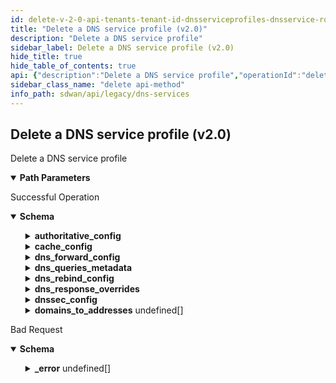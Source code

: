 ```yaml
---
id: delete-v-2-0-api-tenants-tenant-id-dnsserviceprofiles-dnsservice-role-id
title: "Delete a DNS service profile (v2.0)"
description: "Delete a DNS service profile"
sidebar_label: Delete a DNS service profile (v2.0)
hide_title: true
hide_table_of_contents: true
api: {"description":"Delete a DNS service profile","operationId":"delete-v2.0-api-tenants-tenant_id-dnsserviceprofiles-dnsservice_role_id","parameters":[{"description":"tenant ID of the target tenant","in":"path","name":"tenant_id","required":true,"schema":{"description":"Tenant Id","type":"string"}},{"description":"DNS service profile ID","in":"path","name":"dnsservice_role_id","required":true,"schema":{"description":"Dnsservice Role Id","type":"string"}}],"responses":{"200":{"content":{"application/json":{"schema":{"properties":{"authoritative_config":{"description":"Authoritative Config: Valid ","properties":{"caa_records":{"description":"Caa Records: Valid ","items":{"properties":{"flags":{"description":"Flags: NotEmpty(error = CAARECORD_FLAG_MISSING: CAARecords flag is missing) Pattern(message = INVALID_CAARECORD_FLAGS, regexp = [A-Z0-9]{1}) ","type":"string"},"name":{"description":"Name: NotEmpty(error = CAARECORD_NAME_MISSING: CAARecords name is missing) Size(max = 128, error = VALUE_EXCEEDS_LIMIT: value length exceeds maximum limit, min = 0) ","type":"string"},"tag":{"description":"Tag: NotEmpty(error = CAARECORD_TAG_MISSING: CAARecords tag is missing) Pattern(message = INVALID_CAARECORD_TAG, regexp = ^[a-zA-Z0-9]+$) Size(max = 128, error = VALUE_EXCEEDS_LIMIT: value length exceeds maximum limit, min = 0) ","type":"string"},"value":{"description":"Value: NotEmpty(error = CAARECORD_VALUE_MISSING: CAARecords value is missing) Size(max = 256, error = VALUE_EXCEEDS_LIMIT: value length exceeds maximum limit, min = 0) ","type":"string"}},"required":["value","tag","flags","name"]},"type":"array"},"cname_records":{"description":"Cname Records: Valid ","items":{"properties":{"name":{"description":"Name: NotEmpty(error = CNAMERECORD_NAME_MISSING: CnameRecords name list is missing) ListString(allowDuplicate = true, allowEmpty = false, allowNull = false, length = 0, listMaxSize = 0, error = CNAMERECORD_INVALID_NAME: Invalid CnameRecords name, noTrim = false, regex = , required = false) ","items":{"description":"Name","type":"string"},"type":"array"},"target":{"description":"Target: NotEmpty(error = CNAMERECORD_TARGET_MISSING: Invalid CnameRecords target) Size(max = 128, error = VALUE_EXCEEDS_LIMIT: value length exceeds maximum limit, min = 0) ","type":"string"},"ttl":{"description":"Ttl: Range(max = 9223372036854775807L, error = INVALID_TTL_RANGE: Invalid ttl, must be positive value, min = 0L) ","type":"integer"}},"required":["target","name"]},"type":"array"},"dns_resource_records":{"description":"Dns Resource Records: Valid ","items":{"properties":{"hex_data":{"description":"Hex Data: Pattern(message = INVALID_DNSRESOURCERECORD_HEX_DATA, regexp = [0-9a-fA-F :]+) Size(max = 128, error = VALUE_EXCEEDS_LIMIT: value length exceeds maximum limit, min = 0) ","type":"string"},"name":{"description":"Name: NotEmpty(error = DNSRESOURCERECORD_NAME_MISSING: DnsResourceRecords name is missing) Size(max = 128, error = VALUE_EXCEEDS_LIMIT: value length exceeds maximum limit, min = 0) ","type":"string"},"rr_number":{"description":"Rr Number: NotNull(error = DNSRESOURCERECORD_RRNUMBER_MISSING: DnsResourceRecords rr_number is missing) ","type":"integer"}},"required":["rr_number","name"]},"type":"array"},"host_records":{"description":"Host Records: Valid ","items":{"properties":{"domain_names":{"description":"Domain Names: UniqueHostNames(allowNull = false, max = 2147483647, error = INVALID_HOSTRECORD_DOMAIN_NAMES_LIST_CONFIG: Invalid host record domain names list config, min = 0) ","items":{"description":"Domain Names","type":"string"},"type":"array"},"ipv4_address":{"description":"Ipv4 Address: IPv4(error = INVALID_HOSTRECORD_IPV4_CONFIG: Invalid host record ipv4 address, regexp = [/0-9.]*) ","type":"string"},"ipv6_address":{"description":"Ipv6 Address: IPv6(error = INVALID_HOSTRECORD_IPV6_CONFIG: Invalid host record ipv6 address, regexp = [/0-9a-zA-Z:.]*) ","type":"string"},"ttl":{"description":"Ttl: Range(max = 9223372036854775807L, error = INVALID_TTL_RANGE: Invalid ttl, must be positive value, min = 0L) ","type":"integer"}},"required":["domain_names"]},"type":"array"},"mx_host_records":{"description":"Mx Host Records: Valid ","items":{"properties":{"hostname":{"description":"Hostname: NotEmpty(error = MX_HOST_NAME_MISSING: MxHostRecord hostname missing) ","type":"string"},"mx_name":{"description":"Mx Name: NotEmpty(error = MX_NAME_MISSING: MxHostRecord mx_name missing) Size(max = 128, error = VALUE_EXCEEDS_LIMIT: value length exceeds maximum limit, min = 0) ","type":"string"},"preference":{"description":"Preference: Range(max = 65535L, error = INVALID_PREF_RANGE: Mx host record preference is not in valid range '0 - 65535', min = 0L) ","format":"int32","type":"integer"}},"required":["hostname","mx_name"]},"type":"array"},"naptr_records":{"description":"Naptr Records: Valid ","items":{"properties":{"flags":{"description":"Flags: NotEmpty(error = NAPTRRECORD_FLAGS_MISSING: NaptrRecords flags is missing) Pattern(message = INVALID_NAPTRRECORD_FLAGS, regexp = [A-Z0-9]{1}) ","type":"string"},"name":{"description":"Name: NotEmpty(error = NAPTRRECORD_NAME_MISSING: NaptrRecords name is missing) Size(max = 128, error = VALUE_EXCEEDS_LIMIT: value length exceeds maximum limit, min = 0) ","type":"string"},"order":{"description":"Order: Range(max = 65535L, error = INVALID_NAPTRRECORD_ORDER_RANGE_CONFIG: NaptrRecords order is not in valid range '0 - 65535', min = 0L) NotNull(error = NAPTRRECORD_ORDER_MISSING: NaptrRecords order is missing) ","type":"integer"},"preference":{"description":"Preference: Range(max = 65535L, error = INVALID_NAPTRRECORD_PREFERENCE_RANGE_CONFIG: NaptrRecords preference is not in valid range '0 - 65535', min = 0L) NotNull(error = NAPTRRECORD_PREFERENCE_MISSING: NaptrRecords preference is missing) ","type":"integer"},"regexp":{"description":"Regexp: Size(max = 256, error = VALUE_EXCEEDS_LIMIT: value length exceeds maximum limit, min = 0) ","type":"string"},"replacement":{"description":"Replacement: Pattern(error = INVALID_REPLACEMENT_VALUE: Invalid replacement value, must be only alphabets value, regexp = ^[ a-zA-Z]*$) Size(max = 256, error = VALUE_EXCEEDS_LIMIT: value length exceeds maximum limit, min = 0) ","type":"string"},"service":{"description":"Service: Size(max = 256, error = VALUE_EXCEEDS_LIMIT: value length exceeds maximum limit, min = 0) Pattern(error = INVALID_SERVICE_VALUE: Invalid service, must be only alphabets value, regexp = ^[ a-zA-Z]*$) ","type":"string"}},"required":["flags","preference","order","name"]},"type":"array"},"peers":{"description":"Peers: ListIPAddress(bcast = DENY, listMaxSize = 0, message = INVALID_PEER_ADDRESS, required = false, type = IP) ","items":{"description":"Peers","type":"string"},"type":"array"},"ptr_records":{"description":"Ptr Records: Valid ","items":{"properties":{"name":{"description":"Name: NotEmpty(error = PTRRECORD_NAME_MISSING: PtrRecords name missing) Size(max = 128, error = VALUE_EXCEEDS_LIMIT: value length exceeds maximum limit, min = 0) ","type":"string"},"target":{"description":"Target: Size(max = 256, error = VALUE_EXCEEDS_LIMIT: value length exceeds maximum limit, min = 0) ","type":"string"}},"required":["name"]},"type":"array"},"secondary_servers":{"description":"Secondary Servers: UniqueHostNames(allowNull = true, max = 2147483647, error = INVALID_SECONDARY_SERVER: Invalid secondary servers config, min = 0) ","items":{"description":"Secondary Servers","type":"string"},"type":"array"},"servers":{"description":"Servers: Valid ","items":{"properties":{"dnsservicerole_id":{"description":"Dnsservicerole Id: Size(max = 20, error = VALUE_EXCEEDS_LIMIT: value length exceeds maximum limit, min = 0) ","type":"string"},"domain_name":{"description":"Domain Name: NotEmpty(error = AUTHCONFIG_SERVER_DOMAIN_NAME_CONFIG_MISSING: Authconfig server domain names missing) ","type":"string"}},"required":["domain_name"]},"type":"array"},"soa":{"description":"Soa: Valid ","items":{"properties":{"expiry":{"description":"Expiry: Range(max = 9223372036854775807L, error = INVALID_EXPIRY_RANGE: Invalid expiry, must be positive value, min = 0L) ","type":"integer"},"host_master":{"description":"Host Master","type":"string"},"refresh":{"description":"Refresh: Range(max = 9223372036854775807L, error = INVALID_REFRESH_RANGE: Invalid refresh, must be positive value, min = 0L) ","type":"integer"},"retry":{"description":"Retry: Range(max = 9223372036854775807L, error = INVALID_RETRY_RANGE: Invalid retry, must be positive value, min = 0L) ","type":"integer"},"serial_number":{"description":"Serial Number: NotNull(error = AUTHCONFIG_SOA_SERIAL_NUMBER_CONFIG_MISSING: Authconfig SOA serial number missing) Range(max = 9223372036854775807L, error = INVALID_SERIAL_NUM_RANGE: Invalid serial number, must be positive value, min = 0L) ","type":"integer"}},"required":["serial_number"]},"type":"array"},"srv_hosts":{"description":"Srv Hosts: Valid ","items":{"properties":{"domain_name":{"description":"Domain Name","type":"string"},"port":{"description":"Port: Range(max = 65535L, error = INVALID_SRVHOST_PORT_RANGE_CONFIG: SRV host port is not in valid range '0 - 65535', min = 0L) ","type":"integer"},"priority":{"description":"Priority: Range(max = 65535L, error = INVALID_SRVHOST_PRIORITY_RANGE_CONFIG: SRV host priority is not in valid range '0 - 65535', min = 0L) ","type":"integer"},"protocol":{"description":"Protocol: Pattern(error = INVALID_PROTOCOL_VALUE: Invalid protocol, must be only alphabets value, regexp = ^[ a-zA-Z]*$) NotEmpty(error = SRVHOST_PROTOCOL_MISSING: SRV host protocol missing) Size(max = 256, error = VALUE_EXCEEDS_LIMIT: value length exceeds maximum limit, min = 0) ","type":"string"},"service":{"description":"Service: Pattern(error = INVALID_SERVICE_VALUE: Invalid service, must be only alphabets value, regexp = ^[ a-zA-Z]*$) NotEmpty(error = SRVHOST_SERVICE_MISSING: SRV host service missing) Size(max = 256, error = VALUE_EXCEEDS_LIMIT: value length exceeds maximum limit, min = 0) ","type":"string"},"target":{"description":"Target: Range(max = 65535L, error = INVALID_TARGET_RANGE: SRV host target is not in valid range '0 - 65535', min = 0L) ","type":"integer"},"weight":{"description":"Weight: Range(max = 65535L, error = INVALID_WEIGHT_RANGE: SRV host weight is not in valid range '0 - 65535', min = 0L) ","type":"integer"}},"required":["protocol","service"]},"type":"array"},"synth_domains":{"description":"Synth Domains: Valid ","items":{"properties":{"domain":{"description":"Domain: NotEmpty(error = SYNTHDOMAIN_DOMAIN_NAMES_CONFIG_MISSING_HOST: Missing synth-domain domain config) ","type":"string"},"end_ipaddress":{"description":"End Ipaddress: IPAddress(allowEmpty = true, allowLinkLocal = false, allowNull = true, bcast = DENY, defaultRoute = false, dnsCheck = false, error = INVALID_SYNTHDOMAIN_END_IP_ADDRESS_CONFIG: Invalid synth-domain end ip, type = IP) ","type":"string"},"ipaddress_prefix":{"description":"Ipaddress Prefix: IPAddress(allowEmpty = true, allowLinkLocal = false, allowNull = true, bcast = DENY, defaultRoute = false, dnsCheck = false, error = INVALID_SYNTHDOMAIN_IP_ADDRESS_PREFIX_CONFIG: Invalid synth-domain ipaddress prefix, type = IPCIDR_32) ","type":"string"},"prefix":{"description":"Prefix: Pattern(error = INVALID_PREFIX_VALUE: Invalid prefix, must be only alphabets value, regexp = ^[a-zA-Z]*$) ","type":"string"},"start_ipaddress":{"description":"Start Ipaddress: IPAddress(allowEmpty = true, allowLinkLocal = false, allowNull = true, bcast = DENY, defaultRoute = false, dnsCheck = false, error = INVALID_SYNTHDOMAIN_START_IP_ADDRESS_CONFIG: Invalid synth-domain start ip, type = IP) ","type":"string"}},"required":["domain"]},"type":"array"},"ttl":{"description":"Ttl: Range(max = 9223372036854775807L, error = INVALID_TTL_RANGE: Invalid ttl, must be positive value, min = 0L) ","type":"integer"},"txt_records":{"description":"Txt Records: Valid ","items":{"properties":{"domain_name":{"description":"Domain Name: NotEmpty(error = TXTRECORD_DOMAIN_NAME_MISSING: TxtRecords domain name missing) Size(max = 128, error = VALUE_EXCEEDS_LIMIT: value length exceeds maximum limit, min = 0) ","type":"string"},"texts":{"description":"Texts: ListString(allowDuplicate = true, allowEmpty = true, allowNull = true, length = 0, listMaxSize = 0, message = TXTRECORD_TEXT_INVALID_LENGTH, noTrim = false, regex = [A-Za-z]+[a-zA-Z0-9_$ ]{1,255}, required = false) ","items":{"description":"Texts","type":"string"},"type":"array"}},"required":["domain_name"]},"type":"array"},"zones":{"description":"Zones: Valid ","items":{"properties":{"domain_name":{"description":"Domain Name: NotEmpty(error = AUTHCONFIG_ZONE_DOMAIN_NAME_CONFIG_MISSING: Authconfig zone domain name missing) ","type":"string"},"exclude_prefix":{"description":"Exclude Prefix: ListIPAddress(bcast = DENY, listMaxSize = 0, error = AUTHCONFIG_ZONE_INVALID_EXCLUDE_PREFIX: Invalid authconfig zone exclude prefix, required = false, type = IPCIDR_32) ","items":{"description":"Exclude Prefix","type":"string"},"type":"array"},"include_prefix":{"description":"Include Prefix: ListIPAddress(bcast = DENY, listMaxSize = 0, error = AUTHCONFIG_ZONE_INVALID_INCLUDE_PREFIX: Invalid authconfig zone include prefix, required = false, type = IPCIDR_32) ","items":{"description":"Include Prefix","type":"string"},"type":"array"}},"required":["domain_name"]},"type":"array"}}},"cache_config":{"description":"Cache Config: Valid ","properties":{"cache_size":{"description":"Cache Size: Range(max = 9223372036854775807L, error = INVALID_CACHE_SIZE_RANGE: Invalid cache size, must be positive value, min = 0L) ","format":"int32","type":"integer"},"disable_negative_caching":{"description":"Disable Negative Caching","type":"boolean"},"max_cache_ttl":{"description":"Max Cache Ttl: Range(max = 9223372036854775807L, error = INVALID_MAX_CACHE_TTL_RANGE: Invalid max cache ttl, must be positive value, min = 0L) ","type":"integer"},"min_cache_ttl":{"description":"Min Cache Ttl: Range(max = 9223372036854775807L, error = INVALID_MIN_CACHE_TTL_RANGE: Invalid min cache ttl, must be positive value, min = 0L) ","format":"int32","type":"integer"},"negative_cache_ttl":{"description":"Negative Cache Ttl: Range(max = 9223372036854775807L, error = INVALID_NEG_CACHE_TTL_RANGE: Invalid negative cache ttl, must be positive value, min = 0L) ","type":"integer"}}},"description":{"description":"Description: Size(max = 256, error = DESCRIPTION_EXCEEDS_LIMIT: Description length exceeds limit, min = 0) ","type":"string"},"disabled":{"description":"Disabled","type":"boolean"},"disabled_reason":{"description":"Disabled Reason: Size(max = 5000, DISABLED_REASON_INVALID_0001, min = 0) ","type":"string"},"dns_forward_config":{"description":"Dns Forward Config: Valid NotNull(error = DNS_FWD_CONFIG_REQRD: DNS forward config required) ","properties":{"dns_servers":{"description":"Dns Servers: Valid NotEmpty(error = DNS_SERVER_REQRD: dns_servers can not be empty) ","items":{"properties":{"dnsserver_ip":{"description":"Dnsserver Ip: NotEmpty(error = DNSSERVER_IP_CONFIG_MISSING: Dns Server ip is missing) IPAddress(allowEmpty = true, allowLinkLocal = false, allowNull = true, bcast = DENY, defaultRoute = false, dnsCheck = true, error = INVALID_DNSSERVER_IP_CONFIG_IP: Inavlid dnsserver ip, type = IP_DNS) ","type":"string"},"dnsserver_port":{"description":"Dnsserver Port: Range(max = 65535L, error = INVALID_DNSSERVER_PORT_RANGE_CONFIG: Dns Server port is not in the valid range '1 - 65535', min = 1L) ","type":"integer"},"domain_names":{"description":"Domain Names: UniqueHostNames(allowNull = true, max = 2147483647, message = DNSSERVER_DOMAIN_NAMES_CONFIG_INVALID_HOST, min = 0) ","items":{"description":"Domain Names","type":"string"},"type":"array"},"forward_dnsservicerole_id":{"description":"Forward Dnsservicerole Id: Size(max = 20, error = VALUE_EXCEEDS_LIMIT: value length exceeds maximum limit, min = 0) ","type":"string"},"ip_prefix":{"description":"Ip Prefix: IPAddress(allowEmpty = true, allowLinkLocal = false, allowNull = true, bcast = DENY, defaultRoute = false, dnsCheck = false, error = INVALID_DNSSERVER_IP_PREFIX_CONFIG: Invalid DnsServer ip prefix. should be in format (x.x.x.x/[1-31]), type = PREFIXCIDR) ","type":"string"},"source_port":{"description":"Source Port: Range(max = 65535L, error = INVALID_DNSSERVER_SOURCE_PORT_RANGE_CONFIG: Dns Server source port is not in the valid range '1 - 65535', min = 1L) ","type":"integer"}},"required":["dnsserver_ip"]},"type":"array"},"max_source_port":{"description":"Max Source Port: Range(max = 65535L, error = DNSSERVICE_CONFIG_INVALID_MAXSOURCEPORT_VALUE: Invalid max source port, min = 1L) ","type":"integer"},"min_source_port":{"description":"Min Source Port: Range(max = 65535L, error = DNSSERVICE_CONFIG_INVALID_MINSOURCEPORT_VALUE: Invalid min source port, min = 1L) ","format":"int32","type":"integer"},"send_to_all_dns_servers":{"description":"Send To All Dns Servers","type":"boolean"}},"required":["dns_servers"]},"dns_queries_metadata":{"description":"Dns Queries Metadata: Valid ","properties":{"add_client_mac":{"description":"Add Client Mac: Valid ","properties":{"mac_encoding_format":{"description":"Mac Encoding Format: ValidateEnum(enumClass = classOf[MacEncodingFormat], INVALID_MAC_ENCODING_FORMAT, nullAllowed = false) ","enum":["base64","hexadecimal"],"type":"string"}},"required":["mac_encoding_format"]},"add_customer_premises_equipment":{"description":"Add Customer Premises Equipment: Valid ","properties":{"identifier_text":{"description":"Identifier Text: Pattern(error = INVALID_IDENTIFIER_VALUE: Invalid identifier, must be only alphabets value, regexp = ^[ a-zA-Z]*$) Size(max = 128, error = VALUE_EXCEEDS_LIMIT: value length exceeds maximum limit, min = 0) ","type":"string"},"type":{"description":"Type: ValidateEnum(enumClass = classOf[CustomerPremisesEquipmentType], error = INVALID_CUSTOMER_PREMISES_EQUIPMENT_TYPE: Invalid customer premises equipment type. Allowed values text|element_id|element_name, nullAllowed = false) ","enum":["text","element_id","element_name"],"type":"string"}},"required":["type"]},"add_subnets":{"description":"Add Subnets: Valid ","items":{"properties":{"ipv4_address":{"description":"Ipv4 Address: IPAddress(allowEmpty = true, allowLinkLocal = false, allowNull = true, bcast = DENY, defaultRoute = false, dnsCheck = false, error = DNSQUERYMETADATA_CONFIG_INVALID_IP_ADDRESS: Invalid subnet ipv4 address, type = IP) ","type":"string"},"ipv4_prefix_length":{"description":"Ipv4 Prefix Length: Required(message = DNSQUERYMETADATA_CONFIG_INVALID_IP_PREFIX_LENGTH_MISSING) Range(max = 32L, error = DNSQUERYMETADATA_CONFIG_INVALID_IP_PREFIX_LENGTH_RANGE: ipv4 prefix length is not in valid range '0-32', min = 0L) ","format":"int32","type":"integer"},"ipv6_address":{"description":"Ipv6 Address: IPv6(error = DNSQUERYMETADATA_CONFIG_INVALID_IPV6_ADDRESS: Invalid subnet ipv6 address, regexp = [/0-9a-zA-Z:.]*) ","type":"string"},"ipv6_prefix_length":{"description":"Ipv6 Prefix Length: Required(message = DNSQUERYMETADATA_CONFIG_INVALID_IPV6_PREFIX_LENGTH_MISSING) Range(max = 128L, error = DNSQUERYMETADATA_CONFIG_INVALID_IPV6_PREFIX_LENGTH_RANGE: ipv6 prefix length is not in valid range '0-128', min = 0L) ","format":"int32","type":"integer"}},"required":["ipv6_prefix_length","ipv4_prefix_length"]},"type":"array"}}},"dns_rebind_config":{"description":"Dns Rebind Config: Valid ","properties":{"enable_localhost_rebind":{"description":"Enable Localhost Rebind","type":"boolean"},"rebind_domains":{"description":"Rebind Domains: UniqueHostNames(allowNull = true, max = 2147483647, error = INVALID_DNSREBIND_REBIND_DOMAINS_LIST_CONFIG: Invalid dnsrebind rebind domains list, min = 0) ","items":{"description":"Rebind Domains","type":"string"},"type":"array"},"stop_dns_rebind_privateip":{"description":"Stop Dns Rebind Privateip","type":"boolean"}}},"dns_response_overrides":{"description":"Dns Response Overrides: Valid ","properties":{"aliases":{"description":"Aliases: Valid ","items":{"properties":{"mask":{"description":"Mask: Range(max = 32L, error = ALIAS_CONFIG_INVALID_MASK: Invalid alias mask, allowed range is (0-32), min = 0L) ","format":"int32","type":"integer"},"original_end_ip":{"description":"Original End Ip: IPAddress(allowEmpty = true, allowLinkLocal = false, allowNull = true, bcast = DENY, defaultRoute = false, dnsCheck = false, error = ALIAS_CONFIG_INVALID_ORIGINAL_END_IP: Invalid alias original end ip, type = IP) ","type":"string"},"original_ip":{"description":"Original Ip: IPAddress(allowEmpty = true, allowLinkLocal = false, allowNull = true, bcast = DENY, defaultRoute = false, dnsCheck = false, error = ALIAS_CONFIG_INVALID_ORIGINAL_IP: Invalid alias original ip, type = IP) ","type":"string"},"original_start_ip":{"description":"Original Start Ip: IPAddress(allowEmpty = true, allowLinkLocal = false, allowNull = true, bcast = DENY, defaultRoute = false, dnsCheck = false, error = ALIAS_CONFIG_INVALID_ORIGINAL_START_IP: Invalid alias original start ip, type = IP) ","type":"string"},"replace_ip":{"description":"Replace Ip: NotEmpty(error = ALIAS_CONFIG_REPLACE_IP_ADDRESS_MISSING: Alias replace ip address missing) IPAddress(allowEmpty = true, allowLinkLocal = false, allowNull = true, bcast = DENY, defaultRoute = false, dnsCheck = false, error = ALIAS_CONFIG_INVALID_REPLACE_IP: Invalid alias replace ip address, type = IP) ","type":"string"}},"required":["replace_ip"]},"type":"array"},"bogus_nx_domains":{"description":"Bogus Nx Domains: ListIPAddress(bcast = DENY, listMaxSize = 0, error = INVALID_BOGUS_NX_DOMAINS: Invalid bogus nx domains, required = false, type = IP) ","items":{"description":"Bogus Nx Domains","type":"string"},"type":"array"},"disable_private_ip_lookups":{"description":"Disable Private Ip Lookups","type":"boolean"},"ignore_ip_addresses":{"description":"Ignore Ip Addresses: ListIPAddress(bcast = DENY, listMaxSize = 0, error = INVALID_IGNORE_IP_ADDRESS: Invalid ignore ip addresses, required = false, type = IP) ","items":{"description":"Ignore Ip Addresses","type":"string"},"type":"array"},"local_ttl":{"description":"Local Ttl: Range(max = 9223372036854775807L, error = INVALID_LOCAL_TTL_RANGE: Invalid local ttl, must be positive value, min = 0L) ","type":"integer"},"max_ttl":{"description":"Max Ttl: Range(max = 9223372036854775807L, error = INVALID_MAX_TTL_RANGE: Invalid max ttl, must be positive value, min = 0L) ","type":"integer"}}},"dnssec_config":{"description":"Dnssec Config: Valid ","properties":{"disable_dnssec_timecheck":{"description":"Disable Dnssec Timecheck","type":"boolean"},"dns_check_unsigned":{"description":"Dns Check Unsigned","type":"boolean"},"enabled":{"description":"Enabled","type":"boolean"},"trust_anchors":{"description":"Trust Anchors: Valid ","items":{"properties":{"class":{"description":"Anchor Class: Pattern(error = INVALID_CLASS_VALUE: Invalid class, must be only alphabets value, regexp = ^[ a-zA-Z]*$) Size(max = 128, error = VALUE_EXCEEDS_LIMIT: value length exceeds maximum limit, min = 0) ","type":"string"},"domain":{"description":"Domain","type":"string"},"key_digest":{"description":"Key Digest: Valid ","properties":{"algorithm":{"description":"Algorithm: Range(max = 255L, error = INVALID_TRUSTANCHOR_KEY_DIGEST_ALGO_RANGE_CONFIG: Key digest algorithm is not in valid range '0 - 255', min = 0L) ","type":"integer"},"digest":{"description":"Digest: Pattern(error = INVALID_TRUSTANCHOR_KEY_DIGEST_CONFIG: Invalid key digest, expected hexadecimal string, regexp = [0-9a-fA-F]+) Size(max = 256, error = VALUE_EXCEEDS_LIMIT: value length exceeds maximum limit, min = 0) ","type":"string"},"digest_type":{"description":"Digest Type: Range(max = 255L, error = INVALID_TRUSTANCHOR_KEY_DIGEST_TYPE_RANGE_CONFIG: Key digest digest type is not in valid range '0 - 255', min = 0L) ","type":"integer"},"key_tag":{"description":"Key Tag: Range(max = 65535L, error = INVALID_TRUSTANCHOR_KEY_TAG_RANGE_CONFIG: key digest key tag is not in valid range '0 - 65535', min = 0L) ","type":"integer"}}}}},"type":"array"}}},"domains_to_addresses":{"description":"Domains To Addresses: Valid ","items":{"properties":{"domain_names":{"description":"Domain Names: UniqueHostNames(allowNull = true, max = 2147483647, error = DTA_DOMAIN_CONFIG_INVALID_HOST: Invalid domains to address domain names, min = 0) ","items":{"description":"Domain Names","type":"string"},"type":"array"},"ipv4_address":{"description":"Ipv4 Address: IPv4(error = DOMAINTOADDRESS_IPV4_CONFIG_INVALID_IP: Invalid Domains to address ipv4_address, regexp = [/0-9.]*) ","type":"string"},"ipv6_address":{"description":"Ipv6 Address: IPv6(error = DOMAINTOADDRESS_IPV6_CONFIG_INVALID_IP: Invalid Domains to address ipv6_address, regexp = [/0-9a-zA-Z:.]*) ","type":"string"}}},"type":"array"},"edns_packet_max":{"description":"Edns Packet Max: Range(max = 9223372036854775807L, error = INVALID_EDNS_PACKET_MAX_RANGE: Invalid edns packet max, must be positive value, min = 0L) ","format":"int32","type":"integer"},"enable_dns_loop_detection":{"description":"Enable Dns Loop Detection","type":"boolean"},"enable_dnssec_proxy":{"description":"Enable Dnssec Proxy","type":"boolean"},"enable_strict_domain_name":{"description":"Enable Strict Domain Name","type":"boolean"},"id":{"type":"string"},"inactive":{"description":"Inactive","type":"boolean"},"inactive_reason":{"description":"Inactive Reason: Size(max = 5000, INACTIVE_REASON_INVALID_0001, min = 0) ","type":"string"},"listen_dnsservicerole_id":{"description":"Listen Dnsservicerole Id: Size(max = 20, error = VALUE_EXCEEDS_LIMIT: value length exceeds maximum limit, min = 0) ","type":"string"},"listen_port":{"description":"Listen Port: Range(max = 65535L, error = INVALID_DNSSERVER_LISTEN_PORT_RANGE_CONFIG: Dns Server listen port is not in the valid range '1 - 65535', min = 1L) ","format":"int32","type":"integer"},"name":{"description":"Name: Required(error = NAME_REQD: Please provide resource name.) Size(max = 128, error = NAME_EXCEEDS_LIMIT: Name of the resource exceeds limit., min = 0) ","type":"string"},"region":{"description":"Region","type":"string"},"tags":{"description":"Tags: ListString(allowDuplicate = false, allowEmpty = true, allowNull = true, length = 128, listMaxSize = 10, error = INVALID_TAG: Maximum 10 Unique tags of length 1024 each are allowed, noTrim = false, regex = [^,\\\\s]+, required = false) ","items":{"description":"Tags","type":"string"},"type":"array"},"tenant_id":{"description":"Tenant Id: NotNull Digits(fraction = 0, integer = 20, TENANT_ID_INVALID_0001) ","type":"string"}},"required":["dns_forward_config","name","tenant_id"]}}},"description":"Successful Operation"},"400":{"content":{"application/json":{"example":{"value":{"_error":[{"code":"DNSPROFILE_CONFIG_DELETE_NOTALLOWED"}]}},"schema":{"properties":{"_error":{"items":{"properties":{"code":{"type":"string"},"message":{"type":"string"}}},"type":"array"}}}}},"description":"Bad Request"}},"tags":["DNS Services"],"method":"delete","path":"/v2.0/api/tenants/{tenant_id}/dnsserviceprofiles/{dnsservice_role_id}","servers":[{"url":"https://api.us.cloudgenix.com"}],"info":{"contact":{},"description":"List of APIs used to manage the DNS services.","title":"DNS Services","version":"Latest"},"postman":{"name":"Delete a DNS service profile (v2.0)","description":{"content":"Delete a DNS service profile","type":"text/plain"},"url":{"path":["v2.0","api","tenants",":tenant_id","dnsserviceprofiles",":dnsservice_role_id"],"host":["{{baseUrl}}"],"query":[],"variable":[{"disabled":false,"description":{"content":"(Required) tenant ID of the target tenant","type":"text/plain"},"type":"any","value":"","key":"tenant_id"},{"disabled":false,"description":{"content":"(Required) DNS service profile ID","type":"text/plain"},"type":"any","value":"","key":"dnsservice_role_id"}]},"header":[{"key":"Accept","value":"application/json"}],"method":"DELETE"}}
sidebar_class_name: "delete api-method"
info_path: sdwan/api/legacy/dns-services
---
```



## Delete a DNS service profile (v2.0)



Delete a DNS service profile

<details style={{"marginBottom":"1rem"}} data-collapsed={false} open={true}><summary style={{}}><strong>Path Parameters</strong></summary><div><ul><ParamsItem className={"paramsItem"} param={{"description":"tenant ID of the target tenant","in":"path","name":"tenant_id","required":true,"schema":{"description":"Tenant Id","type":"string"}}}></ParamsItem><ParamsItem className={"paramsItem"} param={{"description":"DNS service profile ID","in":"path","name":"dnsservice_role_id","required":true,"schema":{"description":"Dnsservice Role Id","type":"string"}}}></ParamsItem></ul></div></details><div><ApiTabs><TabItem label={"200"} value={"200"}><div>

Successful Operation

</div><div><MimeTabs groupId={"mime-type"}><TabItem label={"application/json"} value={"application/json"}><SchemaTabs groupId={"schema-tabs"}><TabItem label={"Schema"} value={"Schema"}><details style={{}} data-collapsed={false} open={true}><summary style={{"textAlign":"left"}}><strong>Schema</strong></summary><div style={{"textAlign":"left","marginLeft":"1rem"}}></div><ul style={{"marginLeft":"1rem"}}><SchemaItem collapsible={true} className={"schemaItem"}><details style={{}}><summary style={{}}><strong>authoritative_config</strong><span style={{"opacity":"0.6"}}> </span></summary><div style={{"marginLeft":"1rem"}}><div style={{"marginTop":".5rem","marginBottom":".5rem"}}>

Authoritative Config: Valid 

</div><SchemaItem collapsible={true} className={"schemaItem"}><details style={{}}><summary style={{}}><strong>caa_records</strong><span style={{"opacity":"0.6"}}> undefined[]</span></summary><div style={{"marginLeft":"1rem"}}><div style={{"marginTop":".5rem","marginBottom":".5rem"}}>

Caa Records: Valid 

</div><SchemaItem collapsible={false} name={"flags"} required={false} schemaDescription={"Flags: NotEmpty(error = CAARECORD_FLAG_MISSING: CAARecords flag is missing) Pattern(message = INVALID_CAARECORD_FLAGS, regexp = [A-Z0-9]{1}) "} schemaName={"string"} qualifierMessage={undefined} defaultValue={undefined}></SchemaItem><SchemaItem collapsible={false} name={"name"} required={false} schemaDescription={"Name: NotEmpty(error = CAARECORD_NAME_MISSING: CAARecords name is missing) Size(max = 128, error = VALUE_EXCEEDS_LIMIT: value length exceeds maximum limit, min = 0) "} schemaName={"string"} qualifierMessage={undefined} defaultValue={undefined}></SchemaItem><SchemaItem collapsible={false} name={"tag"} required={false} schemaDescription={"Tag: NotEmpty(error = CAARECORD_TAG_MISSING: CAARecords tag is missing) Pattern(message = INVALID_CAARECORD_TAG, regexp = ^[a-zA-Z0-9]+$) Size(max = 128, error = VALUE_EXCEEDS_LIMIT: value length exceeds maximum limit, min = 0) "} schemaName={"string"} qualifierMessage={undefined} defaultValue={undefined}></SchemaItem><SchemaItem collapsible={false} name={"value"} required={false} schemaDescription={"Value: NotEmpty(error = CAARECORD_VALUE_MISSING: CAARecords value is missing) Size(max = 256, error = VALUE_EXCEEDS_LIMIT: value length exceeds maximum limit, min = 0) "} schemaName={"string"} qualifierMessage={undefined} defaultValue={undefined}></SchemaItem></div></details></SchemaItem><SchemaItem collapsible={true} className={"schemaItem"}><details style={{}}><summary style={{}}><strong>cname_records</strong><span style={{"opacity":"0.6"}}> undefined[]</span></summary><div style={{"marginLeft":"1rem"}}><div style={{"marginTop":".5rem","marginBottom":".5rem"}}>

Cname Records: Valid 

</div><SchemaItem collapsible={false} name={"name"} required={false} schemaDescription={"Name: NotEmpty(error = CNAMERECORD_NAME_MISSING: CnameRecords name list is missing) ListString(allowDuplicate = true, allowEmpty = false, allowNull = false, length = 0, listMaxSize = 0, error = CNAMERECORD_INVALID_NAME: Invalid CnameRecords name, noTrim = false, regex = , required = false) "} schemaName={"string[]"} qualifierMessage={undefined} defaultValue={undefined}></SchemaItem><SchemaItem collapsible={false} name={"target"} required={false} schemaDescription={"Target: NotEmpty(error = CNAMERECORD_TARGET_MISSING: Invalid CnameRecords target) Size(max = 128, error = VALUE_EXCEEDS_LIMIT: value length exceeds maximum limit, min = 0) "} schemaName={"string"} qualifierMessage={undefined} defaultValue={undefined}></SchemaItem><SchemaItem collapsible={false} name={"ttl"} required={false} schemaDescription={"Ttl: Range(max = 9223372036854775807L, error = INVALID_TTL_RANGE: Invalid ttl, must be positive value, min = 0L) "} schemaName={"integer"} qualifierMessage={undefined} defaultValue={undefined}></SchemaItem></div></details></SchemaItem><SchemaItem collapsible={true} className={"schemaItem"}><details style={{}}><summary style={{}}><strong>dns_resource_records</strong><span style={{"opacity":"0.6"}}> undefined[]</span></summary><div style={{"marginLeft":"1rem"}}><div style={{"marginTop":".5rem","marginBottom":".5rem"}}>

Dns Resource Records: Valid 

</div><SchemaItem collapsible={false} name={"hex_data"} required={false} schemaDescription={"Hex Data: Pattern(message = INVALID_DNSRESOURCERECORD_HEX_DATA, regexp = [0-9a-fA-F :]+) Size(max = 128, error = VALUE_EXCEEDS_LIMIT: value length exceeds maximum limit, min = 0) "} schemaName={"string"} qualifierMessage={undefined} defaultValue={undefined}></SchemaItem><SchemaItem collapsible={false} name={"name"} required={false} schemaDescription={"Name: NotEmpty(error = DNSRESOURCERECORD_NAME_MISSING: DnsResourceRecords name is missing) Size(max = 128, error = VALUE_EXCEEDS_LIMIT: value length exceeds maximum limit, min = 0) "} schemaName={"string"} qualifierMessage={undefined} defaultValue={undefined}></SchemaItem><SchemaItem collapsible={false} name={"rr_number"} required={false} schemaDescription={"Rr Number: NotNull(error = DNSRESOURCERECORD_RRNUMBER_MISSING: DnsResourceRecords rr_number is missing) "} schemaName={"integer"} qualifierMessage={undefined} defaultValue={undefined}></SchemaItem></div></details></SchemaItem><SchemaItem collapsible={true} className={"schemaItem"}><details style={{}}><summary style={{}}><strong>host_records</strong><span style={{"opacity":"0.6"}}> undefined[]</span></summary><div style={{"marginLeft":"1rem"}}><div style={{"marginTop":".5rem","marginBottom":".5rem"}}>

Host Records: Valid 

</div><SchemaItem collapsible={false} name={"domain_names"} required={false} schemaDescription={"Domain Names: UniqueHostNames(allowNull = false, max = 2147483647, error = INVALID_HOSTRECORD_DOMAIN_NAMES_LIST_CONFIG: Invalid host record domain names list config, min = 0) "} schemaName={"string[]"} qualifierMessage={undefined} defaultValue={undefined}></SchemaItem><SchemaItem collapsible={false} name={"ipv4_address"} required={false} schemaDescription={"Ipv4 Address: IPv4(error = INVALID_HOSTRECORD_IPV4_CONFIG: Invalid host record ipv4 address, regexp = [/0-9.]*) "} schemaName={"string"} qualifierMessage={undefined} defaultValue={undefined}></SchemaItem><SchemaItem collapsible={false} name={"ipv6_address"} required={false} schemaDescription={"Ipv6 Address: IPv6(error = INVALID_HOSTRECORD_IPV6_CONFIG: Invalid host record ipv6 address, regexp = [/0-9a-zA-Z:.]*) "} schemaName={"string"} qualifierMessage={undefined} defaultValue={undefined}></SchemaItem><SchemaItem collapsible={false} name={"ttl"} required={false} schemaDescription={"Ttl: Range(max = 9223372036854775807L, error = INVALID_TTL_RANGE: Invalid ttl, must be positive value, min = 0L) "} schemaName={"integer"} qualifierMessage={undefined} defaultValue={undefined}></SchemaItem></div></details></SchemaItem><SchemaItem collapsible={true} className={"schemaItem"}><details style={{}}><summary style={{}}><strong>mx_host_records</strong><span style={{"opacity":"0.6"}}> undefined[]</span></summary><div style={{"marginLeft":"1rem"}}><div style={{"marginTop":".5rem","marginBottom":".5rem"}}>

Mx Host Records: Valid 

</div><SchemaItem collapsible={false} name={"hostname"} required={false} schemaDescription={"Hostname: NotEmpty(error = MX_HOST_NAME_MISSING: MxHostRecord hostname missing) "} schemaName={"string"} qualifierMessage={undefined} defaultValue={undefined}></SchemaItem><SchemaItem collapsible={false} name={"mx_name"} required={false} schemaDescription={"Mx Name: NotEmpty(error = MX_NAME_MISSING: MxHostRecord mx_name missing) Size(max = 128, error = VALUE_EXCEEDS_LIMIT: value length exceeds maximum limit, min = 0) "} schemaName={"string"} qualifierMessage={undefined} defaultValue={undefined}></SchemaItem><SchemaItem collapsible={false} name={"preference"} required={false} schemaDescription={"Preference: Range(max = 65535L, error = INVALID_PREF_RANGE: Mx host record preference is not in valid range '0 - 65535', min = 0L) "} schemaName={"int32"} qualifierMessage={undefined} defaultValue={undefined}></SchemaItem></div></details></SchemaItem><SchemaItem collapsible={true} className={"schemaItem"}><details style={{}}><summary style={{}}><strong>naptr_records</strong><span style={{"opacity":"0.6"}}> undefined[]</span></summary><div style={{"marginLeft":"1rem"}}><div style={{"marginTop":".5rem","marginBottom":".5rem"}}>

Naptr Records: Valid 

</div><SchemaItem collapsible={false} name={"flags"} required={false} schemaDescription={"Flags: NotEmpty(error = NAPTRRECORD_FLAGS_MISSING: NaptrRecords flags is missing) Pattern(message = INVALID_NAPTRRECORD_FLAGS, regexp = [A-Z0-9]{1}) "} schemaName={"string"} qualifierMessage={undefined} defaultValue={undefined}></SchemaItem><SchemaItem collapsible={false} name={"name"} required={false} schemaDescription={"Name: NotEmpty(error = NAPTRRECORD_NAME_MISSING: NaptrRecords name is missing) Size(max = 128, error = VALUE_EXCEEDS_LIMIT: value length exceeds maximum limit, min = 0) "} schemaName={"string"} qualifierMessage={undefined} defaultValue={undefined}></SchemaItem><SchemaItem collapsible={false} name={"order"} required={false} schemaDescription={"Order: Range(max = 65535L, error = INVALID_NAPTRRECORD_ORDER_RANGE_CONFIG: NaptrRecords order is not in valid range '0 - 65535', min = 0L) NotNull(error = NAPTRRECORD_ORDER_MISSING: NaptrRecords order is missing) "} schemaName={"integer"} qualifierMessage={undefined} defaultValue={undefined}></SchemaItem><SchemaItem collapsible={false} name={"preference"} required={false} schemaDescription={"Preference: Range(max = 65535L, error = INVALID_NAPTRRECORD_PREFERENCE_RANGE_CONFIG: NaptrRecords preference is not in valid range '0 - 65535', min = 0L) NotNull(error = NAPTRRECORD_PREFERENCE_MISSING: NaptrRecords preference is missing) "} schemaName={"integer"} qualifierMessage={undefined} defaultValue={undefined}></SchemaItem><SchemaItem collapsible={false} name={"regexp"} required={false} schemaDescription={"Regexp: Size(max = 256, error = VALUE_EXCEEDS_LIMIT: value length exceeds maximum limit, min = 0) "} schemaName={"string"} qualifierMessage={undefined} defaultValue={undefined}></SchemaItem><SchemaItem collapsible={false} name={"replacement"} required={false} schemaDescription={"Replacement: Pattern(error = INVALID_REPLACEMENT_VALUE: Invalid replacement value, must be only alphabets value, regexp = ^[ a-zA-Z]*$) Size(max = 256, error = VALUE_EXCEEDS_LIMIT: value length exceeds maximum limit, min = 0) "} schemaName={"string"} qualifierMessage={undefined} defaultValue={undefined}></SchemaItem><SchemaItem collapsible={false} name={"service"} required={false} schemaDescription={"Service: Size(max = 256, error = VALUE_EXCEEDS_LIMIT: value length exceeds maximum limit, min = 0) Pattern(error = INVALID_SERVICE_VALUE: Invalid service, must be only alphabets value, regexp = ^[ a-zA-Z]*$) "} schemaName={"string"} qualifierMessage={undefined} defaultValue={undefined}></SchemaItem></div></details></SchemaItem><SchemaItem collapsible={false} name={"peers"} required={false} schemaDescription={"Peers: ListIPAddress(bcast = DENY, listMaxSize = 0, message = INVALID_PEER_ADDRESS, required = false, type = IP) "} schemaName={"string[]"} qualifierMessage={undefined} defaultValue={undefined}></SchemaItem><SchemaItem collapsible={true} className={"schemaItem"}><details style={{}}><summary style={{}}><strong>ptr_records</strong><span style={{"opacity":"0.6"}}> undefined[]</span></summary><div style={{"marginLeft":"1rem"}}><div style={{"marginTop":".5rem","marginBottom":".5rem"}}>

Ptr Records: Valid 

</div><SchemaItem collapsible={false} name={"name"} required={false} schemaDescription={"Name: NotEmpty(error = PTRRECORD_NAME_MISSING: PtrRecords name missing) Size(max = 128, error = VALUE_EXCEEDS_LIMIT: value length exceeds maximum limit, min = 0) "} schemaName={"string"} qualifierMessage={undefined} defaultValue={undefined}></SchemaItem><SchemaItem collapsible={false} name={"target"} required={false} schemaDescription={"Target: Size(max = 256, error = VALUE_EXCEEDS_LIMIT: value length exceeds maximum limit, min = 0) "} schemaName={"string"} qualifierMessage={undefined} defaultValue={undefined}></SchemaItem></div></details></SchemaItem><SchemaItem collapsible={false} name={"secondary_servers"} required={false} schemaDescription={"Secondary Servers: UniqueHostNames(allowNull = true, max = 2147483647, error = INVALID_SECONDARY_SERVER: Invalid secondary servers config, min = 0) "} schemaName={"string[]"} qualifierMessage={undefined} defaultValue={undefined}></SchemaItem><SchemaItem collapsible={true} className={"schemaItem"}><details style={{}}><summary style={{}}><strong>servers</strong><span style={{"opacity":"0.6"}}> undefined[]</span></summary><div style={{"marginLeft":"1rem"}}><div style={{"marginTop":".5rem","marginBottom":".5rem"}}>

Servers: Valid 

</div><SchemaItem collapsible={false} name={"dnsservicerole_id"} required={false} schemaDescription={"Dnsservicerole Id: Size(max = 20, error = VALUE_EXCEEDS_LIMIT: value length exceeds maximum limit, min = 0) "} schemaName={"string"} qualifierMessage={undefined} defaultValue={undefined}></SchemaItem><SchemaItem collapsible={false} name={"domain_name"} required={false} schemaDescription={"Domain Name: NotEmpty(error = AUTHCONFIG_SERVER_DOMAIN_NAME_CONFIG_MISSING: Authconfig server domain names missing) "} schemaName={"string"} qualifierMessage={undefined} defaultValue={undefined}></SchemaItem></div></details></SchemaItem><SchemaItem collapsible={true} className={"schemaItem"}><details style={{}}><summary style={{}}><strong>soa</strong><span style={{"opacity":"0.6"}}> undefined[]</span></summary><div style={{"marginLeft":"1rem"}}><div style={{"marginTop":".5rem","marginBottom":".5rem"}}>

Soa: Valid 

</div><SchemaItem collapsible={false} name={"expiry"} required={false} schemaDescription={"Expiry: Range(max = 9223372036854775807L, error = INVALID_EXPIRY_RANGE: Invalid expiry, must be positive value, min = 0L) "} schemaName={"integer"} qualifierMessage={undefined} defaultValue={undefined}></SchemaItem><SchemaItem collapsible={false} name={"host_master"} required={false} schemaDescription={"Host Master"} schemaName={"string"} qualifierMessage={undefined} defaultValue={undefined}></SchemaItem><SchemaItem collapsible={false} name={"refresh"} required={false} schemaDescription={"Refresh: Range(max = 9223372036854775807L, error = INVALID_REFRESH_RANGE: Invalid refresh, must be positive value, min = 0L) "} schemaName={"integer"} qualifierMessage={undefined} defaultValue={undefined}></SchemaItem><SchemaItem collapsible={false} name={"retry"} required={false} schemaDescription={"Retry: Range(max = 9223372036854775807L, error = INVALID_RETRY_RANGE: Invalid retry, must be positive value, min = 0L) "} schemaName={"integer"} qualifierMessage={undefined} defaultValue={undefined}></SchemaItem><SchemaItem collapsible={false} name={"serial_number"} required={false} schemaDescription={"Serial Number: NotNull(error = AUTHCONFIG_SOA_SERIAL_NUMBER_CONFIG_MISSING: Authconfig SOA serial number missing) Range(max = 9223372036854775807L, error = INVALID_SERIAL_NUM_RANGE: Invalid serial number, must be positive value, min = 0L) "} schemaName={"integer"} qualifierMessage={undefined} defaultValue={undefined}></SchemaItem></div></details></SchemaItem><SchemaItem collapsible={true} className={"schemaItem"}><details style={{}}><summary style={{}}><strong>srv_hosts</strong><span style={{"opacity":"0.6"}}> undefined[]</span></summary><div style={{"marginLeft":"1rem"}}><div style={{"marginTop":".5rem","marginBottom":".5rem"}}>

Srv Hosts: Valid 

</div><SchemaItem collapsible={false} name={"domain_name"} required={false} schemaDescription={"Domain Name"} schemaName={"string"} qualifierMessage={undefined} defaultValue={undefined}></SchemaItem><SchemaItem collapsible={false} name={"port"} required={false} schemaDescription={"Port: Range(max = 65535L, error = INVALID_SRVHOST_PORT_RANGE_CONFIG: SRV host port is not in valid range '0 - 65535', min = 0L) "} schemaName={"integer"} qualifierMessage={undefined} defaultValue={undefined}></SchemaItem><SchemaItem collapsible={false} name={"priority"} required={false} schemaDescription={"Priority: Range(max = 65535L, error = INVALID_SRVHOST_PRIORITY_RANGE_CONFIG: SRV host priority is not in valid range '0 - 65535', min = 0L) "} schemaName={"integer"} qualifierMessage={undefined} defaultValue={undefined}></SchemaItem><SchemaItem collapsible={false} name={"protocol"} required={false} schemaDescription={"Protocol: Pattern(error = INVALID_PROTOCOL_VALUE: Invalid protocol, must be only alphabets value, regexp = ^[ a-zA-Z]*$) NotEmpty(error = SRVHOST_PROTOCOL_MISSING: SRV host protocol missing) Size(max = 256, error = VALUE_EXCEEDS_LIMIT: value length exceeds maximum limit, min = 0) "} schemaName={"string"} qualifierMessage={undefined} defaultValue={undefined}></SchemaItem><SchemaItem collapsible={false} name={"service"} required={false} schemaDescription={"Service: Pattern(error = INVALID_SERVICE_VALUE: Invalid service, must be only alphabets value, regexp = ^[ a-zA-Z]*$) NotEmpty(error = SRVHOST_SERVICE_MISSING: SRV host service missing) Size(max = 256, error = VALUE_EXCEEDS_LIMIT: value length exceeds maximum limit, min = 0) "} schemaName={"string"} qualifierMessage={undefined} defaultValue={undefined}></SchemaItem><SchemaItem collapsible={false} name={"target"} required={false} schemaDescription={"Target: Range(max = 65535L, error = INVALID_TARGET_RANGE: SRV host target is not in valid range '0 - 65535', min = 0L) "} schemaName={"integer"} qualifierMessage={undefined} defaultValue={undefined}></SchemaItem><SchemaItem collapsible={false} name={"weight"} required={false} schemaDescription={"Weight: Range(max = 65535L, error = INVALID_WEIGHT_RANGE: SRV host weight is not in valid range '0 - 65535', min = 0L) "} schemaName={"integer"} qualifierMessage={undefined} defaultValue={undefined}></SchemaItem></div></details></SchemaItem><SchemaItem collapsible={true} className={"schemaItem"}><details style={{}}><summary style={{}}><strong>synth_domains</strong><span style={{"opacity":"0.6"}}> undefined[]</span></summary><div style={{"marginLeft":"1rem"}}><div style={{"marginTop":".5rem","marginBottom":".5rem"}}>

Synth Domains: Valid 

</div><SchemaItem collapsible={false} name={"domain"} required={false} schemaDescription={"Domain: NotEmpty(error = SYNTHDOMAIN_DOMAIN_NAMES_CONFIG_MISSING_HOST: Missing synth-domain domain config) "} schemaName={"string"} qualifierMessage={undefined} defaultValue={undefined}></SchemaItem><SchemaItem collapsible={false} name={"end_ipaddress"} required={false} schemaDescription={"End Ipaddress: IPAddress(allowEmpty = true, allowLinkLocal = false, allowNull = true, bcast = DENY, defaultRoute = false, dnsCheck = false, error = INVALID_SYNTHDOMAIN_END_IP_ADDRESS_CONFIG: Invalid synth-domain end ip, type = IP) "} schemaName={"string"} qualifierMessage={undefined} defaultValue={undefined}></SchemaItem><SchemaItem collapsible={false} name={"ipaddress_prefix"} required={false} schemaDescription={"Ipaddress Prefix: IPAddress(allowEmpty = true, allowLinkLocal = false, allowNull = true, bcast = DENY, defaultRoute = false, dnsCheck = false, error = INVALID_SYNTHDOMAIN_IP_ADDRESS_PREFIX_CONFIG: Invalid synth-domain ipaddress prefix, type = IPCIDR_32) "} schemaName={"string"} qualifierMessage={undefined} defaultValue={undefined}></SchemaItem><SchemaItem collapsible={false} name={"prefix"} required={false} schemaDescription={"Prefix: Pattern(error = INVALID_PREFIX_VALUE: Invalid prefix, must be only alphabets value, regexp = ^[a-zA-Z]*$) "} schemaName={"string"} qualifierMessage={undefined} defaultValue={undefined}></SchemaItem><SchemaItem collapsible={false} name={"start_ipaddress"} required={false} schemaDescription={"Start Ipaddress: IPAddress(allowEmpty = true, allowLinkLocal = false, allowNull = true, bcast = DENY, defaultRoute = false, dnsCheck = false, error = INVALID_SYNTHDOMAIN_START_IP_ADDRESS_CONFIG: Invalid synth-domain start ip, type = IP) "} schemaName={"string"} qualifierMessage={undefined} defaultValue={undefined}></SchemaItem></div></details></SchemaItem><SchemaItem collapsible={false} name={"ttl"} required={false} schemaDescription={"Ttl: Range(max = 9223372036854775807L, error = INVALID_TTL_RANGE: Invalid ttl, must be positive value, min = 0L) "} schemaName={"integer"} qualifierMessage={undefined} defaultValue={undefined}></SchemaItem><SchemaItem collapsible={true} className={"schemaItem"}><details style={{}}><summary style={{}}><strong>txt_records</strong><span style={{"opacity":"0.6"}}> undefined[]</span></summary><div style={{"marginLeft":"1rem"}}><div style={{"marginTop":".5rem","marginBottom":".5rem"}}>

Txt Records: Valid 

</div><SchemaItem collapsible={false} name={"domain_name"} required={false} schemaDescription={"Domain Name: NotEmpty(error = TXTRECORD_DOMAIN_NAME_MISSING: TxtRecords domain name missing) Size(max = 128, error = VALUE_EXCEEDS_LIMIT: value length exceeds maximum limit, min = 0) "} schemaName={"string"} qualifierMessage={undefined} defaultValue={undefined}></SchemaItem><SchemaItem collapsible={false} name={"texts"} required={false} schemaDescription={"Texts: ListString(allowDuplicate = true, allowEmpty = true, allowNull = true, length = 0, listMaxSize = 0, message = TXTRECORD_TEXT_INVALID_LENGTH, noTrim = false, regex = [A-Za-z]+[a-zA-Z0-9_$ ]{1,255}, required = false) "} schemaName={"string[]"} qualifierMessage={undefined} defaultValue={undefined}></SchemaItem></div></details></SchemaItem><SchemaItem collapsible={true} className={"schemaItem"}><details style={{}}><summary style={{}}><strong>zones</strong><span style={{"opacity":"0.6"}}> undefined[]</span></summary><div style={{"marginLeft":"1rem"}}><div style={{"marginTop":".5rem","marginBottom":".5rem"}}>

Zones: Valid 

</div><SchemaItem collapsible={false} name={"domain_name"} required={false} schemaDescription={"Domain Name: NotEmpty(error = AUTHCONFIG_ZONE_DOMAIN_NAME_CONFIG_MISSING: Authconfig zone domain name missing) "} schemaName={"string"} qualifierMessage={undefined} defaultValue={undefined}></SchemaItem><SchemaItem collapsible={false} name={"exclude_prefix"} required={false} schemaDescription={"Exclude Prefix: ListIPAddress(bcast = DENY, listMaxSize = 0, error = AUTHCONFIG_ZONE_INVALID_EXCLUDE_PREFIX: Invalid authconfig zone exclude prefix, required = false, type = IPCIDR_32) "} schemaName={"string[]"} qualifierMessage={undefined} defaultValue={undefined}></SchemaItem><SchemaItem collapsible={false} name={"include_prefix"} required={false} schemaDescription={"Include Prefix: ListIPAddress(bcast = DENY, listMaxSize = 0, error = AUTHCONFIG_ZONE_INVALID_INCLUDE_PREFIX: Invalid authconfig zone include prefix, required = false, type = IPCIDR_32) "} schemaName={"string[]"} qualifierMessage={undefined} defaultValue={undefined}></SchemaItem></div></details></SchemaItem></div></details></SchemaItem><SchemaItem collapsible={true} className={"schemaItem"}><details style={{}}><summary style={{}}><strong>cache_config</strong><span style={{"opacity":"0.6"}}> </span></summary><div style={{"marginLeft":"1rem"}}><div style={{"marginTop":".5rem","marginBottom":".5rem"}}>

Cache Config: Valid 

</div><SchemaItem collapsible={false} name={"cache_size"} required={false} schemaDescription={"Cache Size: Range(max = 9223372036854775807L, error = INVALID_CACHE_SIZE_RANGE: Invalid cache size, must be positive value, min = 0L) "} schemaName={"int32"} qualifierMessage={undefined} defaultValue={undefined}></SchemaItem><SchemaItem collapsible={false} name={"disable_negative_caching"} required={false} schemaDescription={"Disable Negative Caching"} schemaName={"boolean"} qualifierMessage={undefined} defaultValue={undefined}></SchemaItem><SchemaItem collapsible={false} name={"max_cache_ttl"} required={false} schemaDescription={"Max Cache Ttl: Range(max = 9223372036854775807L, error = INVALID_MAX_CACHE_TTL_RANGE: Invalid max cache ttl, must be positive value, min = 0L) "} schemaName={"integer"} qualifierMessage={undefined} defaultValue={undefined}></SchemaItem><SchemaItem collapsible={false} name={"min_cache_ttl"} required={false} schemaDescription={"Min Cache Ttl: Range(max = 9223372036854775807L, error = INVALID_MIN_CACHE_TTL_RANGE: Invalid min cache ttl, must be positive value, min = 0L) "} schemaName={"int32"} qualifierMessage={undefined} defaultValue={undefined}></SchemaItem><SchemaItem collapsible={false} name={"negative_cache_ttl"} required={false} schemaDescription={"Negative Cache Ttl: Range(max = 9223372036854775807L, error = INVALID_NEG_CACHE_TTL_RANGE: Invalid negative cache ttl, must be positive value, min = 0L) "} schemaName={"integer"} qualifierMessage={undefined} defaultValue={undefined}></SchemaItem></div></details></SchemaItem><SchemaItem collapsible={false} name={"description"} required={false} schemaDescription={"Description: Size(max = 256, error = DESCRIPTION_EXCEEDS_LIMIT: Description length exceeds limit, min = 0) "} schemaName={"string"} qualifierMessage={undefined} defaultValue={undefined}></SchemaItem><SchemaItem collapsible={false} name={"disabled"} required={false} schemaDescription={"Disabled"} schemaName={"boolean"} qualifierMessage={undefined} defaultValue={undefined}></SchemaItem><SchemaItem collapsible={false} name={"disabled_reason"} required={false} schemaDescription={"Disabled Reason: Size(max = 5000, DISABLED_REASON_INVALID_0001, min = 0) "} schemaName={"string"} qualifierMessage={undefined} defaultValue={undefined}></SchemaItem><SchemaItem collapsible={true} className={"schemaItem"}><details style={{}}><summary style={{}}><strong>dns_forward_config</strong><span style={{"opacity":"0.6"}}> </span></summary><div style={{"marginLeft":"1rem"}}><div style={{"marginTop":".5rem","marginBottom":".5rem"}}>

Dns Forward Config: Valid NotNull(error = DNS_FWD_CONFIG_REQRD: DNS forward config required) 

</div><SchemaItem collapsible={true} className={"schemaItem"}><details style={{}}><summary style={{}}><strong>dns_servers</strong><span style={{"opacity":"0.6"}}> undefined[]</span></summary><div style={{"marginLeft":"1rem"}}><div style={{"marginTop":".5rem","marginBottom":".5rem"}}>

Dns Servers: Valid NotEmpty(error = DNS_SERVER_REQRD: dns_servers can not be empty) 

</div><SchemaItem collapsible={false} name={"dnsserver_ip"} required={false} schemaDescription={"Dnsserver Ip: NotEmpty(error = DNSSERVER_IP_CONFIG_MISSING: Dns Server ip is missing) IPAddress(allowEmpty = true, allowLinkLocal = false, allowNull = true, bcast = DENY, defaultRoute = false, dnsCheck = true, error = INVALID_DNSSERVER_IP_CONFIG_IP: Inavlid dnsserver ip, type = IP_DNS) "} schemaName={"string"} qualifierMessage={undefined} defaultValue={undefined}></SchemaItem><SchemaItem collapsible={false} name={"dnsserver_port"} required={false} schemaDescription={"Dnsserver Port: Range(max = 65535L, error = INVALID_DNSSERVER_PORT_RANGE_CONFIG: Dns Server port is not in the valid range '1 - 65535', min = 1L) "} schemaName={"integer"} qualifierMessage={undefined} defaultValue={undefined}></SchemaItem><SchemaItem collapsible={false} name={"domain_names"} required={false} schemaDescription={"Domain Names: UniqueHostNames(allowNull = true, max = 2147483647, message = DNSSERVER_DOMAIN_NAMES_CONFIG_INVALID_HOST, min = 0) "} schemaName={"string[]"} qualifierMessage={undefined} defaultValue={undefined}></SchemaItem><SchemaItem collapsible={false} name={"forward_dnsservicerole_id"} required={false} schemaDescription={"Forward Dnsservicerole Id: Size(max = 20, error = VALUE_EXCEEDS_LIMIT: value length exceeds maximum limit, min = 0) "} schemaName={"string"} qualifierMessage={undefined} defaultValue={undefined}></SchemaItem><SchemaItem collapsible={false} name={"ip_prefix"} required={false} schemaDescription={"Ip Prefix: IPAddress(allowEmpty = true, allowLinkLocal = false, allowNull = true, bcast = DENY, defaultRoute = false, dnsCheck = false, error = INVALID_DNSSERVER_IP_PREFIX_CONFIG: Invalid DnsServer ip prefix. should be in format (x.x.x.x/[1-31]), type = PREFIXCIDR) "} schemaName={"string"} qualifierMessage={undefined} defaultValue={undefined}></SchemaItem><SchemaItem collapsible={false} name={"source_port"} required={false} schemaDescription={"Source Port: Range(max = 65535L, error = INVALID_DNSSERVER_SOURCE_PORT_RANGE_CONFIG: Dns Server source port is not in the valid range '1 - 65535', min = 1L) "} schemaName={"integer"} qualifierMessage={undefined} defaultValue={undefined}></SchemaItem></div></details></SchemaItem><SchemaItem collapsible={false} name={"max_source_port"} required={false} schemaDescription={"Max Source Port: Range(max = 65535L, error = DNSSERVICE_CONFIG_INVALID_MAXSOURCEPORT_VALUE: Invalid max source port, min = 1L) "} schemaName={"integer"} qualifierMessage={undefined} defaultValue={undefined}></SchemaItem><SchemaItem collapsible={false} name={"min_source_port"} required={false} schemaDescription={"Min Source Port: Range(max = 65535L, error = DNSSERVICE_CONFIG_INVALID_MINSOURCEPORT_VALUE: Invalid min source port, min = 1L) "} schemaName={"int32"} qualifierMessage={undefined} defaultValue={undefined}></SchemaItem><SchemaItem collapsible={false} name={"send_to_all_dns_servers"} required={false} schemaDescription={"Send To All Dns Servers"} schemaName={"boolean"} qualifierMessage={undefined} defaultValue={undefined}></SchemaItem></div></details></SchemaItem><SchemaItem collapsible={true} className={"schemaItem"}><details style={{}}><summary style={{}}><strong>dns_queries_metadata</strong><span style={{"opacity":"0.6"}}> </span></summary><div style={{"marginLeft":"1rem"}}><div style={{"marginTop":".5rem","marginBottom":".5rem"}}>

Dns Queries Metadata: Valid 

</div><SchemaItem collapsible={true} className={"schemaItem"}><details style={{}}><summary style={{}}><strong>add_client_mac</strong><span style={{"opacity":"0.6"}}> </span></summary><div style={{"marginLeft":"1rem"}}><div style={{"marginTop":".5rem","marginBottom":".5rem"}}>

Add Client Mac: Valid 

</div><SchemaItem collapsible={false} name={"mac_encoding_format"} required={false} schemaDescription={"Mac Encoding Format: ValidateEnum(enumClass = classOf[MacEncodingFormat], INVALID_MAC_ENCODING_FORMAT, nullAllowed = false) "} schemaName={"string"} qualifierMessage={"**Possible values:** [`base64`, `hexadecimal`]"} defaultValue={undefined}></SchemaItem></div></details></SchemaItem><SchemaItem collapsible={true} className={"schemaItem"}><details style={{}}><summary style={{}}><strong>add_customer_premises_equipment</strong><span style={{"opacity":"0.6"}}> </span></summary><div style={{"marginLeft":"1rem"}}><div style={{"marginTop":".5rem","marginBottom":".5rem"}}>

Add Customer Premises Equipment: Valid 

</div><SchemaItem collapsible={false} name={"identifier_text"} required={false} schemaDescription={"Identifier Text: Pattern(error = INVALID_IDENTIFIER_VALUE: Invalid identifier, must be only alphabets value, regexp = ^[ a-zA-Z]*$) Size(max = 128, error = VALUE_EXCEEDS_LIMIT: value length exceeds maximum limit, min = 0) "} schemaName={"string"} qualifierMessage={undefined} defaultValue={undefined}></SchemaItem><SchemaItem collapsible={false} name={"type"} required={false} schemaDescription={"Type: ValidateEnum(enumClass = classOf[CustomerPremisesEquipmentType], error = INVALID_CUSTOMER_PREMISES_EQUIPMENT_TYPE: Invalid customer premises equipment type. Allowed values text|element_id|element_name, nullAllowed = false) "} schemaName={"string"} qualifierMessage={"**Possible values:** [`text`, `element_id`, `element_name`]"} defaultValue={undefined}></SchemaItem></div></details></SchemaItem><SchemaItem collapsible={true} className={"schemaItem"}><details style={{}}><summary style={{}}><strong>add_subnets</strong><span style={{"opacity":"0.6"}}> undefined[]</span></summary><div style={{"marginLeft":"1rem"}}><div style={{"marginTop":".5rem","marginBottom":".5rem"}}>

Add Subnets: Valid 

</div><SchemaItem collapsible={false} name={"ipv4_address"} required={false} schemaDescription={"Ipv4 Address: IPAddress(allowEmpty = true, allowLinkLocal = false, allowNull = true, bcast = DENY, defaultRoute = false, dnsCheck = false, error = DNSQUERYMETADATA_CONFIG_INVALID_IP_ADDRESS: Invalid subnet ipv4 address, type = IP) "} schemaName={"string"} qualifierMessage={undefined} defaultValue={undefined}></SchemaItem><SchemaItem collapsible={false} name={"ipv4_prefix_length"} required={false} schemaDescription={"Ipv4 Prefix Length: Required(message = DNSQUERYMETADATA_CONFIG_INVALID_IP_PREFIX_LENGTH_MISSING) Range(max = 32L, error = DNSQUERYMETADATA_CONFIG_INVALID_IP_PREFIX_LENGTH_RANGE: ipv4 prefix length is not in valid range '0-32', min = 0L) "} schemaName={"int32"} qualifierMessage={undefined} defaultValue={undefined}></SchemaItem><SchemaItem collapsible={false} name={"ipv6_address"} required={false} schemaDescription={"Ipv6 Address: IPv6(error = DNSQUERYMETADATA_CONFIG_INVALID_IPV6_ADDRESS: Invalid subnet ipv6 address, regexp = [/0-9a-zA-Z:.]*) "} schemaName={"string"} qualifierMessage={undefined} defaultValue={undefined}></SchemaItem><SchemaItem collapsible={false} name={"ipv6_prefix_length"} required={false} schemaDescription={"Ipv6 Prefix Length: Required(message = DNSQUERYMETADATA_CONFIG_INVALID_IPV6_PREFIX_LENGTH_MISSING) Range(max = 128L, error = DNSQUERYMETADATA_CONFIG_INVALID_IPV6_PREFIX_LENGTH_RANGE: ipv6 prefix length is not in valid range '0-128', min = 0L) "} schemaName={"int32"} qualifierMessage={undefined} defaultValue={undefined}></SchemaItem></div></details></SchemaItem></div></details></SchemaItem><SchemaItem collapsible={true} className={"schemaItem"}><details style={{}}><summary style={{}}><strong>dns_rebind_config</strong><span style={{"opacity":"0.6"}}> </span></summary><div style={{"marginLeft":"1rem"}}><div style={{"marginTop":".5rem","marginBottom":".5rem"}}>

Dns Rebind Config: Valid 

</div><SchemaItem collapsible={false} name={"enable_localhost_rebind"} required={false} schemaDescription={"Enable Localhost Rebind"} schemaName={"boolean"} qualifierMessage={undefined} defaultValue={undefined}></SchemaItem><SchemaItem collapsible={false} name={"rebind_domains"} required={false} schemaDescription={"Rebind Domains: UniqueHostNames(allowNull = true, max = 2147483647, error = INVALID_DNSREBIND_REBIND_DOMAINS_LIST_CONFIG: Invalid dnsrebind rebind domains list, min = 0) "} schemaName={"string[]"} qualifierMessage={undefined} defaultValue={undefined}></SchemaItem><SchemaItem collapsible={false} name={"stop_dns_rebind_privateip"} required={false} schemaDescription={"Stop Dns Rebind Privateip"} schemaName={"boolean"} qualifierMessage={undefined} defaultValue={undefined}></SchemaItem></div></details></SchemaItem><SchemaItem collapsible={true} className={"schemaItem"}><details style={{}}><summary style={{}}><strong>dns_response_overrides</strong><span style={{"opacity":"0.6"}}> </span></summary><div style={{"marginLeft":"1rem"}}><div style={{"marginTop":".5rem","marginBottom":".5rem"}}>

Dns Response Overrides: Valid 

</div><SchemaItem collapsible={true} className={"schemaItem"}><details style={{}}><summary style={{}}><strong>aliases</strong><span style={{"opacity":"0.6"}}> undefined[]</span></summary><div style={{"marginLeft":"1rem"}}><div style={{"marginTop":".5rem","marginBottom":".5rem"}}>

Aliases: Valid 

</div><SchemaItem collapsible={false} name={"mask"} required={false} schemaDescription={"Mask: Range(max = 32L, error = ALIAS_CONFIG_INVALID_MASK: Invalid alias mask, allowed range is (0-32), min = 0L) "} schemaName={"int32"} qualifierMessage={undefined} defaultValue={undefined}></SchemaItem><SchemaItem collapsible={false} name={"original_end_ip"} required={false} schemaDescription={"Original End Ip: IPAddress(allowEmpty = true, allowLinkLocal = false, allowNull = true, bcast = DENY, defaultRoute = false, dnsCheck = false, error = ALIAS_CONFIG_INVALID_ORIGINAL_END_IP: Invalid alias original end ip, type = IP) "} schemaName={"string"} qualifierMessage={undefined} defaultValue={undefined}></SchemaItem><SchemaItem collapsible={false} name={"original_ip"} required={false} schemaDescription={"Original Ip: IPAddress(allowEmpty = true, allowLinkLocal = false, allowNull = true, bcast = DENY, defaultRoute = false, dnsCheck = false, error = ALIAS_CONFIG_INVALID_ORIGINAL_IP: Invalid alias original ip, type = IP) "} schemaName={"string"} qualifierMessage={undefined} defaultValue={undefined}></SchemaItem><SchemaItem collapsible={false} name={"original_start_ip"} required={false} schemaDescription={"Original Start Ip: IPAddress(allowEmpty = true, allowLinkLocal = false, allowNull = true, bcast = DENY, defaultRoute = false, dnsCheck = false, error = ALIAS_CONFIG_INVALID_ORIGINAL_START_IP: Invalid alias original start ip, type = IP) "} schemaName={"string"} qualifierMessage={undefined} defaultValue={undefined}></SchemaItem><SchemaItem collapsible={false} name={"replace_ip"} required={false} schemaDescription={"Replace Ip: NotEmpty(error = ALIAS_CONFIG_REPLACE_IP_ADDRESS_MISSING: Alias replace ip address missing) IPAddress(allowEmpty = true, allowLinkLocal = false, allowNull = true, bcast = DENY, defaultRoute = false, dnsCheck = false, error = ALIAS_CONFIG_INVALID_REPLACE_IP: Invalid alias replace ip address, type = IP) "} schemaName={"string"} qualifierMessage={undefined} defaultValue={undefined}></SchemaItem></div></details></SchemaItem><SchemaItem collapsible={false} name={"bogus_nx_domains"} required={false} schemaDescription={"Bogus Nx Domains: ListIPAddress(bcast = DENY, listMaxSize = 0, error = INVALID_BOGUS_NX_DOMAINS: Invalid bogus nx domains, required = false, type = IP) "} schemaName={"string[]"} qualifierMessage={undefined} defaultValue={undefined}></SchemaItem><SchemaItem collapsible={false} name={"disable_private_ip_lookups"} required={false} schemaDescription={"Disable Private Ip Lookups"} schemaName={"boolean"} qualifierMessage={undefined} defaultValue={undefined}></SchemaItem><SchemaItem collapsible={false} name={"ignore_ip_addresses"} required={false} schemaDescription={"Ignore Ip Addresses: ListIPAddress(bcast = DENY, listMaxSize = 0, error = INVALID_IGNORE_IP_ADDRESS: Invalid ignore ip addresses, required = false, type = IP) "} schemaName={"string[]"} qualifierMessage={undefined} defaultValue={undefined}></SchemaItem><SchemaItem collapsible={false} name={"local_ttl"} required={false} schemaDescription={"Local Ttl: Range(max = 9223372036854775807L, error = INVALID_LOCAL_TTL_RANGE: Invalid local ttl, must be positive value, min = 0L) "} schemaName={"integer"} qualifierMessage={undefined} defaultValue={undefined}></SchemaItem><SchemaItem collapsible={false} name={"max_ttl"} required={false} schemaDescription={"Max Ttl: Range(max = 9223372036854775807L, error = INVALID_MAX_TTL_RANGE: Invalid max ttl, must be positive value, min = 0L) "} schemaName={"integer"} qualifierMessage={undefined} defaultValue={undefined}></SchemaItem></div></details></SchemaItem><SchemaItem collapsible={true} className={"schemaItem"}><details style={{}}><summary style={{}}><strong>dnssec_config</strong><span style={{"opacity":"0.6"}}> </span></summary><div style={{"marginLeft":"1rem"}}><div style={{"marginTop":".5rem","marginBottom":".5rem"}}>

Dnssec Config: Valid 

</div><SchemaItem collapsible={false} name={"disable_dnssec_timecheck"} required={false} schemaDescription={"Disable Dnssec Timecheck"} schemaName={"boolean"} qualifierMessage={undefined} defaultValue={undefined}></SchemaItem><SchemaItem collapsible={false} name={"dns_check_unsigned"} required={false} schemaDescription={"Dns Check Unsigned"} schemaName={"boolean"} qualifierMessage={undefined} defaultValue={undefined}></SchemaItem><SchemaItem collapsible={false} name={"enabled"} required={false} schemaDescription={"Enabled"} schemaName={"boolean"} qualifierMessage={undefined} defaultValue={undefined}></SchemaItem><SchemaItem collapsible={true} className={"schemaItem"}><details style={{}}><summary style={{}}><strong>trust_anchors</strong><span style={{"opacity":"0.6"}}> undefined[]</span></summary><div style={{"marginLeft":"1rem"}}><div style={{"marginTop":".5rem","marginBottom":".5rem"}}>

Trust Anchors: Valid 

</div><SchemaItem collapsible={false} name={"class"} required={false} schemaDescription={"Anchor Class: Pattern(error = INVALID_CLASS_VALUE: Invalid class, must be only alphabets value, regexp = ^[ a-zA-Z]*$) Size(max = 128, error = VALUE_EXCEEDS_LIMIT: value length exceeds maximum limit, min = 0) "} schemaName={"string"} qualifierMessage={undefined} defaultValue={undefined}></SchemaItem><SchemaItem collapsible={false} name={"domain"} required={false} schemaDescription={"Domain"} schemaName={"string"} qualifierMessage={undefined} defaultValue={undefined}></SchemaItem><SchemaItem collapsible={true} className={"schemaItem"}><details style={{}}><summary style={{}}><strong>key_digest</strong><span style={{"opacity":"0.6"}}> </span></summary><div style={{"marginLeft":"1rem"}}><div style={{"marginTop":".5rem","marginBottom":".5rem"}}>

Key Digest: Valid 

</div><SchemaItem collapsible={false} name={"algorithm"} required={false} schemaDescription={"Algorithm: Range(max = 255L, error = INVALID_TRUSTANCHOR_KEY_DIGEST_ALGO_RANGE_CONFIG: Key digest algorithm is not in valid range '0 - 255', min = 0L) "} schemaName={"integer"} qualifierMessage={undefined} defaultValue={undefined}></SchemaItem><SchemaItem collapsible={false} name={"digest"} required={false} schemaDescription={"Digest: Pattern(error = INVALID_TRUSTANCHOR_KEY_DIGEST_CONFIG: Invalid key digest, expected hexadecimal string, regexp = [0-9a-fA-F]+) Size(max = 256, error = VALUE_EXCEEDS_LIMIT: value length exceeds maximum limit, min = 0) "} schemaName={"string"} qualifierMessage={undefined} defaultValue={undefined}></SchemaItem><SchemaItem collapsible={false} name={"digest_type"} required={false} schemaDescription={"Digest Type: Range(max = 255L, error = INVALID_TRUSTANCHOR_KEY_DIGEST_TYPE_RANGE_CONFIG: Key digest digest type is not in valid range '0 - 255', min = 0L) "} schemaName={"integer"} qualifierMessage={undefined} defaultValue={undefined}></SchemaItem><SchemaItem collapsible={false} name={"key_tag"} required={false} schemaDescription={"Key Tag: Range(max = 65535L, error = INVALID_TRUSTANCHOR_KEY_TAG_RANGE_CONFIG: key digest key tag is not in valid range '0 - 65535', min = 0L) "} schemaName={"integer"} qualifierMessage={undefined} defaultValue={undefined}></SchemaItem></div></details></SchemaItem></div></details></SchemaItem></div></details></SchemaItem><SchemaItem collapsible={true} className={"schemaItem"}><details style={{}}><summary style={{}}><strong>domains_to_addresses</strong><span style={{"opacity":"0.6"}}> undefined[]</span></summary><div style={{"marginLeft":"1rem"}}><div style={{"marginTop":".5rem","marginBottom":".5rem"}}>

Domains To Addresses: Valid 

</div><SchemaItem collapsible={false} name={"domain_names"} required={false} schemaDescription={"Domain Names: UniqueHostNames(allowNull = true, max = 2147483647, error = DTA_DOMAIN_CONFIG_INVALID_HOST: Invalid domains to address domain names, min = 0) "} schemaName={"string[]"} qualifierMessage={undefined} defaultValue={undefined}></SchemaItem><SchemaItem collapsible={false} name={"ipv4_address"} required={false} schemaDescription={"Ipv4 Address: IPv4(error = DOMAINTOADDRESS_IPV4_CONFIG_INVALID_IP: Invalid Domains to address ipv4_address, regexp = [/0-9.]*) "} schemaName={"string"} qualifierMessage={undefined} defaultValue={undefined}></SchemaItem><SchemaItem collapsible={false} name={"ipv6_address"} required={false} schemaDescription={"Ipv6 Address: IPv6(error = DOMAINTOADDRESS_IPV6_CONFIG_INVALID_IP: Invalid Domains to address ipv6_address, regexp = [/0-9a-zA-Z:.]*) "} schemaName={"string"} qualifierMessage={undefined} defaultValue={undefined}></SchemaItem></div></details></SchemaItem><SchemaItem collapsible={false} name={"edns_packet_max"} required={false} schemaDescription={"Edns Packet Max: Range(max = 9223372036854775807L, error = INVALID_EDNS_PACKET_MAX_RANGE: Invalid edns packet max, must be positive value, min = 0L) "} schemaName={"int32"} qualifierMessage={undefined} defaultValue={undefined}></SchemaItem><SchemaItem collapsible={false} name={"enable_dns_loop_detection"} required={false} schemaDescription={"Enable Dns Loop Detection"} schemaName={"boolean"} qualifierMessage={undefined} defaultValue={undefined}></SchemaItem><SchemaItem collapsible={false} name={"enable_dnssec_proxy"} required={false} schemaDescription={"Enable Dnssec Proxy"} schemaName={"boolean"} qualifierMessage={undefined} defaultValue={undefined}></SchemaItem><SchemaItem collapsible={false} name={"enable_strict_domain_name"} required={false} schemaDescription={"Enable Strict Domain Name"} schemaName={"boolean"} qualifierMessage={undefined} defaultValue={undefined}></SchemaItem><SchemaItem collapsible={false} name={"id"} required={false} schemaDescription={undefined} schemaName={"string"} qualifierMessage={undefined} defaultValue={undefined}></SchemaItem><SchemaItem collapsible={false} name={"inactive"} required={false} schemaDescription={"Inactive"} schemaName={"boolean"} qualifierMessage={undefined} defaultValue={undefined}></SchemaItem><SchemaItem collapsible={false} name={"inactive_reason"} required={false} schemaDescription={"Inactive Reason: Size(max = 5000, INACTIVE_REASON_INVALID_0001, min = 0) "} schemaName={"string"} qualifierMessage={undefined} defaultValue={undefined}></SchemaItem><SchemaItem collapsible={false} name={"listen_dnsservicerole_id"} required={false} schemaDescription={"Listen Dnsservicerole Id: Size(max = 20, error = VALUE_EXCEEDS_LIMIT: value length exceeds maximum limit, min = 0) "} schemaName={"string"} qualifierMessage={undefined} defaultValue={undefined}></SchemaItem><SchemaItem collapsible={false} name={"listen_port"} required={false} schemaDescription={"Listen Port: Range(max = 65535L, error = INVALID_DNSSERVER_LISTEN_PORT_RANGE_CONFIG: Dns Server listen port is not in the valid range '1 - 65535', min = 1L) "} schemaName={"int32"} qualifierMessage={undefined} defaultValue={undefined}></SchemaItem><SchemaItem collapsible={false} name={"name"} required={false} schemaDescription={"Name: Required(error = NAME_REQD: Please provide resource name.) Size(max = 128, error = NAME_EXCEEDS_LIMIT: Name of the resource exceeds limit., min = 0) "} schemaName={"string"} qualifierMessage={undefined} defaultValue={undefined}></SchemaItem><SchemaItem collapsible={false} name={"region"} required={false} schemaDescription={"Region"} schemaName={"string"} qualifierMessage={undefined} defaultValue={undefined}></SchemaItem><SchemaItem collapsible={false} name={"tags"} required={false} schemaDescription={"Tags: ListString(allowDuplicate = false, allowEmpty = true, allowNull = true, length = 128, listMaxSize = 10, error = INVALID_TAG: Maximum 10 Unique tags of length 1024 each are allowed, noTrim = false, regex = [^,\\\\s]+, required = false) "} schemaName={"string[]"} qualifierMessage={undefined} defaultValue={undefined}></SchemaItem><SchemaItem collapsible={false} name={"tenant_id"} required={false} schemaDescription={"Tenant Id: NotNull Digits(fraction = 0, integer = 20, TENANT_ID_INVALID_0001) "} schemaName={"string"} qualifierMessage={undefined} defaultValue={undefined}></SchemaItem></ul></details></TabItem><TabItem label={"Example (from schema)"} value={"Example (from schema)"}><ResponseSamples responseExample={"{\n  \"authoritative_config\": {\n    \"caa_records\": [\n      {\n        \"flags\": \"string\",\n        \"name\": \"string\",\n        \"tag\": \"string\",\n        \"value\": \"string\"\n      }\n    ],\n    \"cname_records\": [\n      {\n        \"name\": [\n          \"string\"\n        ],\n        \"target\": \"string\",\n        \"ttl\": 0\n      }\n    ],\n    \"dns_resource_records\": [\n      {\n        \"hex_data\": \"string\",\n        \"name\": \"string\",\n        \"rr_number\": 0\n      }\n    ],\n    \"host_records\": [\n      {\n        \"domain_names\": [\n          \"string\"\n        ],\n        \"ipv4_address\": \"string\",\n        \"ipv6_address\": \"string\",\n        \"ttl\": 0\n      }\n    ],\n    \"mx_host_records\": [\n      {\n        \"hostname\": \"string\",\n        \"mx_name\": \"string\",\n        \"preference\": 0\n      }\n    ],\n    \"naptr_records\": [\n      {\n        \"flags\": \"string\",\n        \"name\": \"string\",\n        \"order\": 0,\n        \"preference\": 0,\n        \"regexp\": \"string\",\n        \"replacement\": \"string\",\n        \"service\": \"string\"\n      }\n    ],\n    \"peers\": [\n      \"string\"\n    ],\n    \"ptr_records\": [\n      {\n        \"name\": \"string\",\n        \"target\": \"string\"\n      }\n    ],\n    \"secondary_servers\": [\n      \"string\"\n    ],\n    \"servers\": [\n      {\n        \"dnsservicerole_id\": \"string\",\n        \"domain_name\": \"string\"\n      }\n    ],\n    \"soa\": [\n      {\n        \"expiry\": 0,\n        \"host_master\": \"string\",\n        \"refresh\": 0,\n        \"retry\": 0,\n        \"serial_number\": 0\n      }\n    ],\n    \"srv_hosts\": [\n      {\n        \"domain_name\": \"string\",\n        \"port\": 0,\n        \"priority\": 0,\n        \"protocol\": \"string\",\n        \"service\": \"string\",\n        \"target\": 0,\n        \"weight\": 0\n      }\n    ],\n    \"synth_domains\": [\n      {\n        \"domain\": \"string\",\n        \"end_ipaddress\": \"string\",\n        \"ipaddress_prefix\": \"string\",\n        \"prefix\": \"string\",\n        \"start_ipaddress\": \"string\"\n      }\n    ],\n    \"ttl\": 0,\n    \"txt_records\": [\n      {\n        \"domain_name\": \"string\",\n        \"texts\": [\n          \"string\"\n        ]\n      }\n    ],\n    \"zones\": [\n      {\n        \"domain_name\": \"string\",\n        \"exclude_prefix\": [\n          \"string\"\n        ],\n        \"include_prefix\": [\n          \"string\"\n        ]\n      }\n    ]\n  },\n  \"cache_config\": {\n    \"cache_size\": 0,\n    \"disable_negative_caching\": true,\n    \"max_cache_ttl\": 0,\n    \"min_cache_ttl\": 0,\n    \"negative_cache_ttl\": 0\n  },\n  \"description\": \"string\",\n  \"disabled\": true,\n  \"disabled_reason\": \"string\",\n  \"dns_forward_config\": {\n    \"dns_servers\": [\n      {\n        \"dnsserver_ip\": \"string\",\n        \"dnsserver_port\": 0,\n        \"domain_names\": [\n          \"string\"\n        ],\n        \"forward_dnsservicerole_id\": \"string\",\n        \"ip_prefix\": \"string\",\n        \"source_port\": 0\n      }\n    ],\n    \"max_source_port\": 0,\n    \"min_source_port\": 0,\n    \"send_to_all_dns_servers\": true\n  },\n  \"dns_queries_metadata\": {\n    \"add_client_mac\": {\n      \"mac_encoding_format\": \"base64\"\n    },\n    \"add_customer_premises_equipment\": {\n      \"identifier_text\": \"string\",\n      \"type\": \"text\"\n    },\n    \"add_subnets\": [\n      {\n        \"ipv4_address\": \"string\",\n        \"ipv4_prefix_length\": 0,\n        \"ipv6_address\": \"string\",\n        \"ipv6_prefix_length\": 0\n      }\n    ]\n  },\n  \"dns_rebind_config\": {\n    \"enable_localhost_rebind\": true,\n    \"rebind_domains\": [\n      \"string\"\n    ],\n    \"stop_dns_rebind_privateip\": true\n  },\n  \"dns_response_overrides\": {\n    \"aliases\": [\n      {\n        \"mask\": 0,\n        \"original_end_ip\": \"string\",\n        \"original_ip\": \"string\",\n        \"original_start_ip\": \"string\",\n        \"replace_ip\": \"string\"\n      }\n    ],\n    \"bogus_nx_domains\": [\n      \"string\"\n    ],\n    \"disable_private_ip_lookups\": true,\n    \"ignore_ip_addresses\": [\n      \"string\"\n    ],\n    \"local_ttl\": 0,\n    \"max_ttl\": 0\n  },\n  \"dnssec_config\": {\n    \"disable_dnssec_timecheck\": true,\n    \"dns_check_unsigned\": true,\n    \"enabled\": true,\n    \"trust_anchors\": [\n      {\n        \"class\": \"string\",\n        \"domain\": \"string\",\n        \"key_digest\": {\n          \"algorithm\": 0,\n          \"digest\": \"string\",\n          \"digest_type\": 0,\n          \"key_tag\": 0\n        }\n      }\n    ]\n  },\n  \"domains_to_addresses\": [\n    {\n      \"domain_names\": [\n        \"string\"\n      ],\n      \"ipv4_address\": \"string\",\n      \"ipv6_address\": \"string\"\n    }\n  ],\n  \"edns_packet_max\": 0,\n  \"enable_dns_loop_detection\": true,\n  \"enable_dnssec_proxy\": true,\n  \"enable_strict_domain_name\": true,\n  \"id\": \"string\",\n  \"inactive\": true,\n  \"inactive_reason\": \"string\",\n  \"listen_dnsservicerole_id\": \"string\",\n  \"listen_port\": 0,\n  \"name\": \"string\",\n  \"region\": \"string\",\n  \"tags\": [\n    \"string\"\n  ],\n  \"tenant_id\": \"string\"\n}"} language={"json"}></ResponseSamples></TabItem></SchemaTabs></TabItem></MimeTabs></div></TabItem><TabItem label={"400"} value={"400"}><div>

Bad Request

</div><div><MimeTabs groupId={"mime-type"}><TabItem label={"application/json"} value={"application/json"}><SchemaTabs groupId={"schema-tabs"}><TabItem label={"Schema"} value={"Schema"}><details style={{}} data-collapsed={false} open={true}><summary style={{"textAlign":"left"}}><strong>Schema</strong></summary><div style={{"textAlign":"left","marginLeft":"1rem"}}></div><ul style={{"marginLeft":"1rem"}}><SchemaItem collapsible={true} className={"schemaItem"}><details style={{}}><summary style={{}}><strong>_error</strong><span style={{"opacity":"0.6"}}> undefined[]</span></summary><div style={{"marginLeft":"1rem"}}><SchemaItem collapsible={false} name={"code"} required={false} schemaDescription={undefined} schemaName={"string"} qualifierMessage={undefined} defaultValue={undefined}></SchemaItem><SchemaItem collapsible={false} name={"message"} required={false} schemaDescription={undefined} schemaName={"string"} qualifierMessage={undefined} defaultValue={undefined}></SchemaItem></div></details></SchemaItem></ul></details></TabItem><TabItem label={"Example (from schema)"} value={"Example (from schema)"}><ResponseSamples responseExample={"{\n  \"_error\": [\n    {\n      \"code\": \"string\",\n      \"message\": \"string\"\n    }\n  ]\n}"} language={"json"}></ResponseSamples></TabItem><TabItem label={"Example"} value={"Example"}><ResponseSamples responseExample={"{\n  \"value\": {\n    \"_error\": [\n      {\n        \"code\": \"DNSPROFILE_CONFIG_DELETE_NOTALLOWED\"\n      }\n    ]\n  }\n}"} language={"json"}></ResponseSamples></TabItem></SchemaTabs></TabItem></MimeTabs></div></TabItem></ApiTabs></div>
      